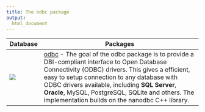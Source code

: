 ```yaml
---
title: The odbc package
output:
  html_document
---
```



Database  | Packages
--------------------- | -------------------------------------------------------------------------------------------------
![](images/db-logos/odbc.png) | [odbc](https://github.com/rstats-db/odbc) - The goal of the odbc package is to provide a DBI-compliant interface to Open Database Connectivity (ODBC) drivers. This gives a efficient, easy to setup connection to any database with ODBC drivers available, including **SQL Server**, **Oracle**, MySQL, PostgreSQL, SQLite and others. The implementation builds on the nanodbc C++ library.
